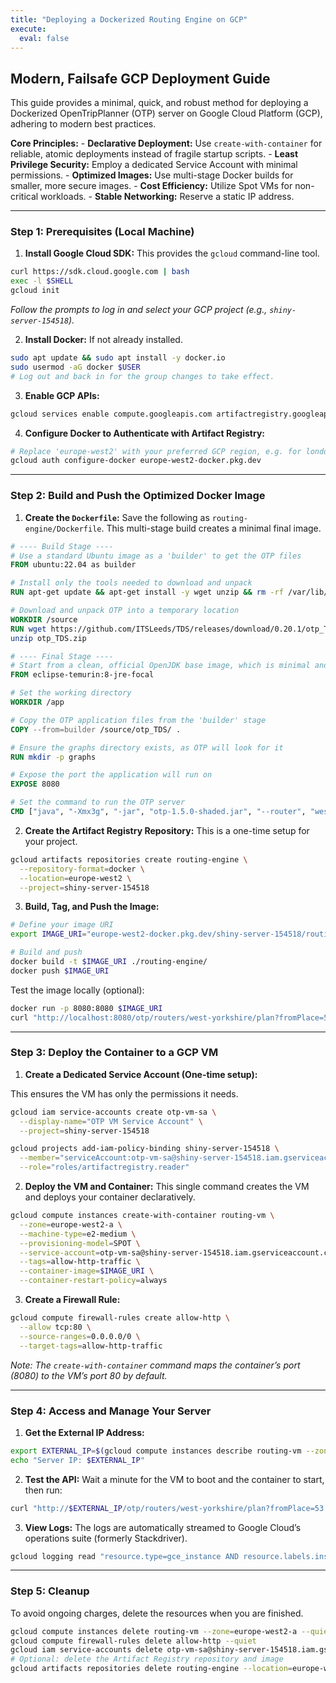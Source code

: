 ```yaml
---
title: "Deploying a Dockerized Routing Engine on GCP"
execute:
  eval: false
---
```


## Modern, Failsafe GCP Deployment Guide

This guide provides a minimal, quick, and robust method for deploying a Dockerized OpenTripPlanner (OTP) server on Google Cloud Platform (GCP), adhering to modern best practices.

**Core Principles:**
- **Declarative Deployment:** Use `create-with-container` for reliable, atomic deployments instead of fragile startup scripts.
- **Least Privilege Security:** Employ a dedicated Service Account with minimal permissions.
- **Optimized Images:** Use multi-stage Docker builds for smaller, more secure images.
- **Cost Efficiency:** Utilize Spot VMs for non-critical workloads.
- **Stable Networking:** Reserve a static IP address.

---

### Step 1: Prerequisites (Local Machine)

1.  **Install Google Cloud SDK:** This provides the `gcloud` command-line tool.
```bash
curl https://sdk.cloud.google.com | bash
exec -l $SHELL
gcloud init
```
*Follow the prompts to log in and select your GCP project (e.g., `shiny-server-154518`).*

2.  **Install Docker:** If not already installed.
```bash
sudo apt update && sudo apt install -y docker.io
sudo usermod -aG docker $USER
# Log out and back in for the group changes to take effect.
```

3.  **Enable GCP APIs:**
```bash
gcloud services enable compute.googleapis.com artifactregistry.googleapis.com iam.googleapis.com
```

4.  **Configure Docker to Authenticate with Artifact Registry:**
```bash
# Replace 'europe-west2' with your preferred GCP region, e.g. for london: europe-west2
gcloud auth configure-docker europe-west2-docker.pkg.dev
```

---

### Step 2: Build and Push the Optimized Docker Image

1.  **Create the `Dockerfile`:**
Save the following as `routing-engine/Dockerfile`. This multi-stage build creates a minimal final image.

```dockerfile
# ---- Build Stage ----
# Use a standard Ubuntu image as a 'builder' to get the OTP files
FROM ubuntu:22.04 as builder

# Install only the tools needed to download and unpack
RUN apt-get update && apt-get install -y wget unzip && rm -rf /var/lib/apt/lists/*

# Download and unpack OTP into a temporary location
WORKDIR /source
RUN wget https://github.com/ITSLeeds/TDS/releases/download/0.20.1/otp_TDS.zip && \
unzip otp_TDS.zip

# ---- Final Stage ----
# Start from a clean, official OpenJDK base image, which is minimal and secure
FROM eclipse-temurin:8-jre-focal

# Set the working directory
WORKDIR /app

# Copy the OTP application files from the 'builder' stage
COPY --from=builder /source/otp_TDS/ .

# Ensure the graphs directory exists, as OTP will look for it
RUN mkdir -p graphs

# Expose the port the application will run on
EXPOSE 8080

# Set the command to run the OTP server
CMD ["java", "-Xmx3g", "-jar", "otp-1.5.0-shaded.jar", "--router", "west-yorkshire", "--graphs", "/app/graphs", "--server", "--port", "8080"]
```

2.  **Create the Artifact Registry Repository:**
This is a one-time setup for your project.

```bash
gcloud artifacts repositories create routing-engine \
  --repository-format=docker \
  --location=europe-west2 \
  --project=shiny-server-154518
```

3.  **Build, Tag, and Push the Image:**
```bash
# Define your image URI
export IMAGE_URI="europe-west2-docker.pkg.dev/shiny-server-154518/routing-engine/routing-engine:latest"

# Build and push
docker build -t $IMAGE_URI ./routing-engine/
docker push $IMAGE_URI
```

Test the image locally (optional):

```bash
docker run -p 8080:8080 $IMAGE_URI
curl "http://localhost:8080/otp/routers/west-yorkshire/plan?fromPlace=53.8003,-1.5491&toPlace=53.8008,-1.5497&mode=CAR"
```

---

### Step 3: Deploy the Container to a GCP VM

1.  **Create a Dedicated Service Account (One-time setup):**

This ensures the VM has only the permissions it needs.
```bash
gcloud iam service-accounts create otp-vm-sa \
  --display-name="OTP VM Service Account" \
  --project=shiny-server-154518

gcloud projects add-iam-policy-binding shiny-server-154518 \
  --member="serviceAccount:otp-vm-sa@shiny-server-154518.iam.gserviceaccount.com" \
  --role="roles/artifactregistry.reader"
```

2.  **Deploy the VM and Container:**
This single command creates the VM and deploys your container declaratively.
```bash
gcloud compute instances create-with-container routing-vm \
  --zone=europe-west2-a \
  --machine-type=e2-medium \
  --provisioning-model=SPOT \
  --service-account=otp-vm-sa@shiny-server-154518.iam.gserviceaccount.com \
  --tags=allow-http-traffic \
  --container-image=$IMAGE_URI \
  --container-restart-policy=always
```

3.  **Create a Firewall Rule:**
```bash
gcloud compute firewall-rules create allow-http \
  --allow tcp:80 \
  --source-ranges=0.0.0.0/0 \
  --target-tags=allow-http-traffic
```
*Note: The `create-with-container` command maps the container's port (8080) to the VM's port 80 by default.*

---

### Step 4: Access and Manage Your Server

1.  **Get the External IP Address:**
```bash
export EXTERNAL_IP=$(gcloud compute instances describe routing-vm --zone=europe-west2-a --format='get(networkInterfaces[0].accessConfigs[0].natIP)')
echo "Server IP: $EXTERNAL_IP"
```

2.  **Test the API:**
Wait a minute for the VM to boot and the container to start, then run:
```bash
curl "http://$EXTERNAL_IP/otp/routers/west-yorkshire/plan?fromPlace=53.8003,-1.5491&toPlace=53.8008,-1.5497&mode=CAR"
```

3.  **View Logs:**
The logs are automatically streamed to Google Cloud's operations suite (formerly Stackdriver).
```bash
gcloud logging read "resource.type=gce_instance AND resource.labels.instance_id=$(gcloud compute instances describe routing-vm --zone=europe-west2-a --format='get(id)')" --limit 100
```

---

### Step 5: Cleanup

To avoid ongoing charges, delete the resources when you are finished.

```bash
gcloud compute instances delete routing-vm --zone=europe-west2-a --quiet
gcloud compute firewall-rules delete allow-http --quiet
gcloud iam service-accounts delete otp-vm-sa@shiny-server-154518.iam.gserviceaccount.com --quiet
# Optional: delete the Artifact Registry repository and image
gcloud artifacts repositories delete routing-engine --location=europe-west2 --quiet
```